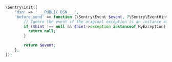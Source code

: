 <SignInNote />

```php
\Sentry\init([
    'dsn' => '___PUBLIC_DSN___',
    'before_send' => function (\Sentry\Event $event, ?\Sentry\EventHint $hint): ?\Sentry\Event {
        // Ignore the event if the original exception is an instance of MyException
        if ($hint !== null && $hint->exception instanceof MyException) {
          return null;
        }

        return $event;
    },
]);
```
